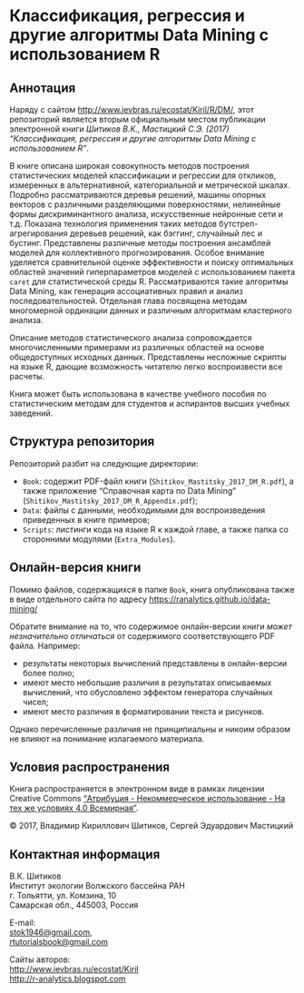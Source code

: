 # Классификация, регрессия и другие алгоритмы Data Mining с использованием R

## Аннотация

Наряду с сайтом <http://www.ievbras.ru/ecostat/Kiril/R/DM/>, этот репозиторий является вторым официальным местом публикации электронной книги _Шитиков В.К., Мастицкий С.Э. (2017) "Классификация, регрессия и другие алгоритмы Data Mining с использованием R"_.

В книге описана широкая совокупность методов построения статистических моделей классификации и регрессии для откликов, измеренных в альтернативной, категориальной и метрической шкалах. Подробно рассматриваются деревья решений, машины опорных векторов с различными разделяющими поверхностями, нелинейные формы дискриминантного анализа, искусственные нейронные сети и т.д. Показана технология применения таких методов бутстреп-агрегирования деревьев решений, как бэггинг, случайный лес и бустинг. Представлены различные методы построения ансамблей моделей для коллективного прогнозирования. Особое внимание уделяется сравнительной оценке эффективности и поиску оптимальных областей значений гиперпараметров моделей с использованием пакета `caret` для статистической среды R. Рассматриваются такие алгоритмы Data Mining, как генерация ассоциативных правил и анализ последовательностей. Отдельная глава посвящена методам многомерной ординации данных и различным алгоритмам кластерного анализа.

Описание методов статистического анализа сопровождается многочисленными примерами из различных областей на основе общедоступных исходных данных. Представлены несложные скрипты на языке R, дающие возможность читателю легко воспроизвести все расчеты.

Книга может быть использована в качестве учебного пособия по статистическим методам для студентов и аспирантов высших учебных заведений.

## Структура репозитория

Репозиторий разбит на следующие директории:

* `Book`: содержит PDF-файл книги (`Shitikov_Mastitsky_2017_DM_R.pdf`), а также приложение "Справочная карта по Data Mining" (`Shitikov_Mastitsky_2017_DM_R_Appendix.pdf`);
* `Data`: файлы с данными, необходимыми для воспроизведения приведенных в книге примеров;
* `Scripts`: листинги кода на языке R к каждой главе, а также папка со сторонними модулями (`Extra_Modules`).

## Онлайн-версия книги

Помимо файлов, содержащихся в папке `Book`, книга опубликована также в виде отдельного сайта по адресу <https://ranalytics.github.io/data-mining/>

Обратите внимание на то, что содержимое онлайн-версии книги *может незначительно отличаться* от содержимого соответствующего PDF файла. Например:

* результаты некоторых вычислений представлены в онлайн-версии более полно;
* имеют место небольшие различия в результатах описываемых вычислений, что обусловлено эффектом генератора случайных чисел;
* имеют место различия в форматировании текста и рисунков.

Однако перечисленные различия не принципиальны и никоим образом не влияют на понимание излагаемого материала.

## Условия распространения

Книга распространяется в электронном виде в рамках лицензии Creative Commons ["Атрибуция - Некоммерческое использование - На тех же условиях 4.0 Всемирная"](https://creativecommons.org/licenses/by-nc-sa/4.0/deed.ru).

© 2017, Владимир Кириллович Шитиков, Сергей Эдуардович Мастицкий

## Контактная информация

В.К. Шитиков  
Институт экологии Волжского бассейна РАН  
г. Тольятти, ул. Комзина, 10  
Самарская обл., 445003, Россия  

E-mail:  
<stok1946@gmail.com>,  
<rtutorialsbook@gmail.com>

Сайты авторов:  
<http://www.ievbras.ru/ecostat/Kiril>  
<http://r-analytics.blogspot.com>
